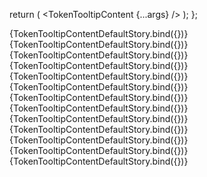 


<Meta
  title="TokenTooltipContent"
  component={TokenTooltipContent}
  decorators={[TokensDecorator]}
/>

<ArgsTable of={TokenTooltipContent} />

  return (
    <Provider store={store}>
      <TokenTooltipContent {...args} />
    </Provider>
  );
};

<Canvas>
	<Story name='ColorSwatch' args={{
		token: {
      name: 'theme.bg.default',
      value: '{colors.red.500}',
      description: 'My default token',
      type: TokenTypes.COLOR,
		},
	}}>
		{TokenTooltipContentDefaultStory.bind({})}
	</Story>
  <Story name='BorderRadius' args={{
		token: {
      name: 'border-radius.0',
			value: '64px',
		},
  }}>
    {TokenTooltipContentDefaultStory.bind({})}
  </Story>
  <Story name='Opacity' args={{
    	token: {
        name: 'opacity.10',
        type: TokenTypes.OPACITY,
        value: '10%',
      },
  }}>
    {TokenTooltipContentDefaultStory.bind({})}
  </Story>
  <Story name='Typography' args={{
    token: {
      name: 'typography.headlines.small',
      type: TokenTypes.TYPOGRAPHY,
      value: {
        fontFamily: '{fontFamilies.default}',
        fontWeight: '{fontWeight.regular}',
        lineHeight: '{lineHeight.headings}',
        fontSize: '{fontSize.h5}',
        letterSpacing: '{letterSpacing.default}',
        paragraphSpacing: '0',
        textDecoration: '{textDecoration.headings}',
        textCase: 'none',
      },
    },
  }}>
    {TokenTooltipContentDefaultStory.bind({})}
  </Story>
  <Story name='FontFamily' args={{
    token: {
      name: 'font-family.default',
      type: TokenTypes.FONT_FAMILIES,
      value: '{fontFamilies.serif}',
    },
  }}>
    {TokenTooltipContentDefaultStory.bind({})}
  </Story>
  <Story name='LineHeight' args={{
    token: {
      name: 'line-height.1',
      type: TokenTypes.LINE_HEIGHTS,
      value: '130%',
    },
  }}>
    {TokenTooltipContentDefaultStory.bind({})}
  </Story>
  <Story name='BoxShadow' args={{
    token: {
      name: 'shadows.default',
      type: TokenTypes.BOX_SHADOW,
      value: {
        x: '2',
        y: '2',
        blur: '2',
        spread: '2',
        color: '#000000',
        type: BoxShadowTypes.DROP_SHADOW,
      },
    },
  }}>
    {TokenTooltipContentDefaultStory.bind({})}
  </Story>
  <Story name='FontWeight' args={{
    token: {
      name: 'font-weight.regular',
      type: TokenTypes.FONT_WEIGHTS,
      value: 'Regular',
    },
  }}>
    {TokenTooltipContentDefaultStory.bind({})}
  </Story>
  <Story name='Other' args={{
    token: {
      name: 'font-style.normal',
      type: TokenTypes.OTHER,
      value: 'normal',
    },
  }}>
    {TokenTooltipContentDefaultStory.bind({})}
  </Story>
  <Story name='Sizing' args={{
    token: {
      name: 'size.6',
      type: TokenTypes.SIZING,
      value: '2',
    },
  }}>
    {TokenTooltipContentDefaultStory.bind({})}
  </Story>
  <Story name='Composition' args={{
    token: {
      name: 'card.default',
      type: TokenTypes.COMPOSITION,
      value: {
        fill: '{colors.white}',
        border: '{colors.gray.300}',
        borderWidth: '1px',
        borderRadius: '{border-radius.0}',
        boxShadow: '{typography.headlines.boxshadow}',
        opacity: '{opacity.10}',
        itemSpacing: '{size.6}',
      },
    },
  }}>
    {TokenTooltipContentDefaultStory.bind({})}
  </Story>
  <Story name='Not found (single)' args={{
    token: {
      name: 'size.broken',
      type: TokenTypes.SIZING,
      value: '{size.notfound}',
    },
  }}>
    {TokenTooltipContentDefaultStory.bind({})}
  </Story>
  <Story name='Not found (shadow)' args={{
    token: {
      name: 'shadows.broken',
      type: TokenTypes.BOX_SHADOW,
      value: {
        x: '2',
        y: '2',
        blur: '2',
        spread: '2',
        color: '{colors.red.500}',
        type: BoxShadowTypes.DROP_SHADOW,
      },
    },
  }}>
    {TokenTooltipContentDefaultStory.bind({})}
  </Story>
</Canvas>

